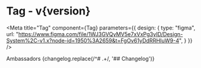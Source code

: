 

<h1>Tag<span className="text-lg font-normal"> - v{version}</span></h1>

<Meta title="Tag" component={Tag} parameters={{
    design: {
      type: "figma",
      url: "https://www.figma.com/file/1WJ3GVQyMV5e7xVxPg3yID/Design-System%2C-v1.x?node-id=1950%3A2659&t=FgOv61yDdRRHIuW9-4",
    }
  }} />

<Canvas>
  <Story name="Tag">
    <Tag color="jade" size="24">Ambassadors</Tag>
  </Story>
</Canvas>

<Canvas withSource="none">
  <Story name="All Tags">
    <TagStory />
  </Story>
</Canvas>

<ArgsTable />

<Description>
  {changelog.replace(/^# .+/, '## Changelog')}
</Description>
